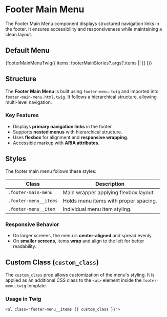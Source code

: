 
<Meta title="Molecules/Footer Main Menu Docs" of={footerMainStories} name="Footer Main Menu Docs" />

# Footer Main Menu

The Footer Main Menu component displays structured navigation links in the footer. It ensures accessibility and responsiveness while maintaining a clean layout.

## Default Menu

<Canvas>
  <Story name="Footer Main Menu">
    {footerMainMenuTwig({ items: footerMainStories?.args?.items || [] })}
  </Story>
</Canvas>

## Structure

The **Footer Main Menu** is built using `footer-menu.twig` and imported into `footer-main-menu.html.twig`. It follows a hierarchical structure, allowing multi-level navigation.

### **Key Features**
- Displays **primary navigation links** in the footer.
- Supports **nested menus** with hierarchical structure.
- Uses **flexbox** for alignment and **responsive wrapping**.
- Accessible markup with **ARIA attributes**.

## Styles

The footer main menu follows these styles:

| Class | Description |
|-------|------------|
| `.footer-main-menu` | Main wrapper applying flexbox layout. |
| `.footer-menu__items` | Holds menu items with proper spacing. |
| `.footer-menu__item` | Individual menu item styling. |

### **Responsive Behavior**
- On larger screens, the menu is **center-aligned** and spread evenly.
- On **smaller screens**, items **wrap** and align to the left for better readability.

## Custom Class (`custom_class`)

The `custom_class` prop allows customization of the menu's styling. It is applied as an additional CSS class to the `<ul>` element inside the `footer-menu.twig` template.

### **Usage in Twig**
```twig
<ul class="footer-menu__items {{ custom_class }}">
